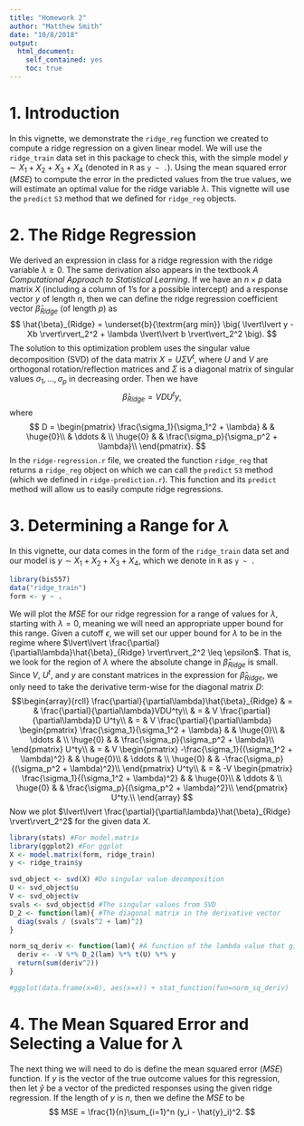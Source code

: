```yaml
---
title: "Homework 2"
author: "Matthew Smith"
date: "10/8/2018"
output:
  html_document:
    self_contained: yes
    toc: true
---
```

<!--
%\VignetteEngine{knitr::rmarkdown}
%\VignetteIndexEntry{The linear model vignette}
-->

# 1. Introduction
In this vignette, we demonstrate the `ridge_reg` function we created to compute a ridge regression
on a given linear model. We will use the `ridge_train` data set in this package to check this, with
the simple model $y \sim X_1 + X_2 + X_3 + X_4$ (denoted in `R` as `y ~ .`). Using the mean squared
error ($MSE$) to compute the error in the predicted values from the true values, we will estimate
an optimal value for the ridge variable $\lambda$. This vignette will use the `predict` `S3` method
that we defined for `ridge_reg` objects.


# 2. The Ridge Regression
We derived an expression in class for a ridge regression with the ridge variable $\lambda \geq 0$.
The same derivation also appears in the textbook
*A Computational Approach to Statistical Learning*. If we have an $n \times p$ data matrix $X$
(including a column of $1$'s for a possible intercept) and a response vector $y$ of length $n$,
then we can define the ridge regression coefficient vector $\hat{\beta}_{Ridge}$ (of length $p$) as
$$
\hat{\beta}_{Ridge} = \underset{b}{\textrm{arg min}} \big( \lvert\lvert y - Xb \rvert\rvert_2^2 + \lambda \lvert\lvert b \rvert\vert_2^2 \big).
$$
The solution to this optimization problem uses the singular value decomposition (SVD) of the data
matrix $X = U \Sigma V^t$, where $U$ and $V$ are orthogonal rotation/reflection matrices and
$\Sigma$ is a diagonal matrix of singular values $\sigma_1, \dots, \sigma_p$ in decreasing order.
Then we have
$$
\hat{\beta}_{Ridge} = VDU^ty,
$$
where
$$
D = \begin{pmatrix}
\frac{\sigma_1}{\sigma_1^2 + \lambda} & & \huge{0}\\
 & \ddots & \\
\huge{0} & & \frac{\sigma_p}{\sigma_p^2 + \lambda}\\
\end{pmatrix}.
$$
In the `ridge-regression.r` file, we created the function `ridge_reg` that returns a `ridge_reg`
object on which we can call the `predict` `S3` method (which we defined in `ridge-prediction.r`).
This function and its `predict` method will allow us to easily compute ridge regressions.


# 3. Determining a Range for $\lambda$
In this vignette, our data comes in the form of the `ridge_train` data set and our model is
$y \sim X_1 + X_2 + X_3 + X_4$, which we denote in `R` as `y ~ .`
```r
library(bis557)
data("ridge_train")
form <- y ~ .
```
We will plot the $MSE$ for our ridge regression for a range of values for $\lambda$, starting with
$\lambda=0$, meaning we will need an appropriate upper bound for this range. Given a cutoff
$\epsilon$, we will set our upper bound for $\lambda$ to be in the regime where
$\lvert\lvert \frac{\partial}{\partial\lambda}\hat{\beta}_{Ridge} \rvert\rvert_2^2 \leq \epsilon$.
That is, we look for the region of $\lambda$ where the absolute change in $\hat{\beta}_{Ridge}$ is
small. Since $V$, $U^t$, and $y$ are constant matrices in the expression for $\hat{\beta}_{Ridge}$,
we only need to take the derivative term-wise for the diagonal matrix $D$:
$$\begin{array}{rcll}
\frac{\partial}{\partial\lambda}\hat{\beta}_{Ridge} & = & \frac{\partial}{\partial\lambda}VDU^ty\\
 & = & V \frac{\partial}{\partial\lambda}D U^ty\\
 & = & V \frac{\partial}{\partial\lambda} \begin{pmatrix}
\frac{\sigma_1}{\sigma_1^2 + \lambda} & & \huge{0}\\
 & \ddots & \\
\huge{0} & & \frac{\sigma_p}{\sigma_p^2 + \lambda}\\
\end{pmatrix} U^ty\\
 & = & V  \begin{pmatrix}
-\frac{\sigma_1}{(\sigma_1^2 + \lambda)^2} & & \huge{0}\\
 & \ddots & \\
\huge{0} & & -\frac{\sigma_p}{(\sigma_p^2 + \lambda)^2}\\
\end{pmatrix} U^ty\\
& = & -V  \begin{pmatrix}
\frac{\sigma_1}{(\sigma_1^2 + \lambda)^2} & & \huge{0}\\
 & \ddots & \\
\huge{0} & & \frac{\sigma_p}{(\sigma_p^2 + \lambda)^2}\\
\end{pmatrix} U^ty.\\
\end{array}
$$
Now we plot $\lvert\lvert \frac{\partial}{\partial\lambda}\hat{\beta}_{Ridge} \rvert\rvert_2^2$
for the given data $X$.
```r
library(stats) #For model.matrix
library(ggplot2) #For ggplot
X <- model.matrix(form, ridge_train)
y <- ridge_train$y

svd_object <- svd(X) #Do singular value decomposition
U <- svd_object$u
V <- svd_object$v
svals <- svd_object$d #The singular values from SVD
D_2 <- function(lam){ #The diagonal matrix in the derivative vector
  diag(svals / (svals^2 + lam)^2)
}

norm_sq_deriv <- function(lam){ #A function of the lambda value that gives the L2-norm squared of the derivative of beta_hat
  deriv <- -V %*% D_2(lam) %*% t(U) %*% y
  return(sum(deriv^2))
}

#ggplot(data.frame(x=0), aes(x=x)) + stat_function(fun=norm_sq_deriv)
```


# 4. The Mean Squared Error and Selecting a Value for $\lambda$
The next thing we will need to do is define the mean squared error ($MSE$) function. If $y$ is the
vector of the true outcome values for this regression, then let $\hat{y}$ be a vector of the
predicted responses using the given ridge regression. If the length of $y$ is $n$, then we define
the $MSE$ to be
$$
MSE = \frac{1}{n}\sum_{i=1}^n (y_i - \hat{y}_i)^2.
$$


